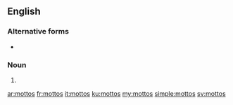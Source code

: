 {{also|motto's}}
==English==

===Alternative forms===
* {{l|en|mottoes}}

===Noun===
{{head|en|noun plural form}}

# {{plural of|motto|lang=en}}

[[ar:mottos]]
[[fr:mottos]]
[[it:mottos]]
[[ku:mottos]]
[[my:mottos]]
[[simple:mottos]]
[[sv:mottos]]
